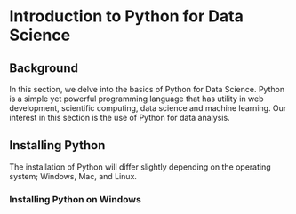 # **Introduction to Python for Data Science**

## Background

In this section, we delve into the basics of Python for Data Science. Python is a simple yet powerful programming language that has utility in web development, scientific computing, data science and machine learning. Our interest in this section is the use of Python for data analysis.

## Installing Python

The installation of Python will differ slightly depending on the operating system; Windows, Mac, and Linux. 

### Installing Python on Windows





